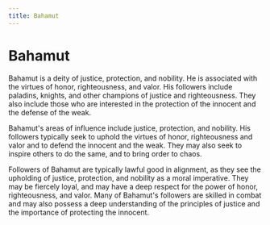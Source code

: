 ```yaml
---
title: Bahamut
---
```

# Bahamut

Bahamut is a deity of justice, protection, and nobility. He is associated with the virtues of honor, righteousness, and valor. His followers include paladins, knights, and other champions of justice and righteousness. They also include those who are interested in the protection of the innocent and the defense of the weak.

Bahamut's areas of influence include justice, protection, and nobility. His followers typically seek to uphold the virtues of honor, righteousness and valor and to defend the innocent and the weak. They may also seek to inspire others to do the same, and to bring order to chaos.

Followers of Bahamut are typically lawful good in alignment, as they see the upholding of justice, protection, and nobility as a moral imperative. They may be fiercely loyal, and may have a deep respect for the power of honor, righteousness, and valor. Many of Bahamut's followers are skilled in combat and may also possess a deep understanding of the principles of justice and the importance of protecting the innocent.

